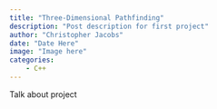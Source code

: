 ```yaml
---
title: "Three-Dimensional Pathfinding"
description: "Post description for first project"
author: "Christopher Jacobs"
date: "Date Here"
image: "Image here"
categories:
    - C++
---
```


Talk about project